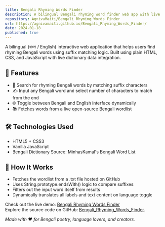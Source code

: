 ```yaml
---
title: Bengali Rhyming Words Finder
description: A bilingual Bengali rhyming word finder web app with live dictionary integration and smart character-matching logic.
repository: AgnivaMaiti/Bengali_Rhyming_Words_Finder
url: https://agnivamaiti.github.io/Bengali_Rhyming_Words_Finder/
date: 2024-01-18
published: true
---
```


A bilingual (বাংলা / English) interactive web application that helps users find rhyming Bengali words using suffix matching logic. Built using plain HTML, CSS, and JavaScript with live dictionary data integration.

## 🌟 Features

- 🔎 Search for rhyming Bengali words by matching suffix characters
- ✍️ Input any Bengali word and select number of characters to match from the end
- 🌐 Toggle between Bengali and English interface dynamically
- 📚 Fetches words from a live open-source Bengali wordlist

## 🛠️ Technologies Used

- HTML5 + CSS3
- Vanilla JavaScript
- Bengali Dictionary Source: MinhasKamal's Bengali Word List

## 🧠 How It Works

- Fetches the wordlist from a .txt file hosted on GitHub
- Uses String.prototype.endsWith() logic to compare suffixes
- Filters out the input word itself from results
- Dynamically translates all labels and text content on language toggle

Check out the live demo: [Bengali Rhyming Words Finder](https://agnivamaiti.github.io/Bengali_Rhyming_Words_Finder/)  
Explore the source code on GitHub: [Bengali_Rhyming_Words_Finder](https://github.com/AgnivaMaiti/Bengali_Rhyming_Words_Finder).

_Made with ❤️ for Bengali poetry, language lovers, and creators._
